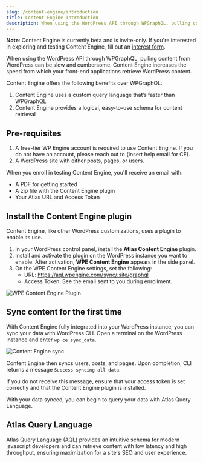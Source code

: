 ```yaml
---
slug: /content-engine/introduction
title: Content Engine Introduction
description: When using the WordPress API through WPGraphQL, pulling content from WordPress can be slow and cumbersome. Content Engine increases the speed from which your front-end applications retrieve WordPress content.
---
```


**Note**: Content Engine is currently beta and is invite-only. If you're interested in exploring and testing Content Engine, fill out an [interest form](https://docs.google.com/forms/d/e/1FAIpQLSeFKjb1i1t8dbXIQd35NDzoSNKpx_1nWuf72FXmbj9WYAqLYw/viewform).

When using the WordPress API through WPGraphQL, pulling content from WordPress can be slow and cumbersome. Content Engine increases the speed from which your front-end applications retrieve WordPress content.

Content Engine offers the following benefits over WPGraphQL:

1. Content Engine uses a custom query language that’s faster than WPGraphQL
2. Content Engine provides a logical, easy-to-use schema for content retrieval

## Pre-requisites

1. A free-tier WP Engine account is required to use Content Engine. If you do not have an account, please reach out to {insert help email for CE).
2. A WordPress site with either posts, pages, or users.

When you enroll in testing Content Engine, you'll receive an email with:

- A PDF for getting started
- A zip file with the Content Engine plugin
- Your Atlas URL and Access Token

## Install the Content Engine plugin

Content Engine, like other WordPress customizations, uses a plugin to enable its use.

1. In your WordPress control panel, install the **Atlas Content Engine** plugin.
2. Install and activate the plugin on the WordPress instance you want to enable. After activation, **WPE Content Engine** appears in the side panel.
3. On the WPE Content Engine settings, set the following:
   - URL: https://aql.wpengine.com/sync/:site/graphql
   - Access Token: See the email sent to you during enrollment.

![WPE Content Engine Plugin](./images/ce-plugin.png)

## Sync content for the first time

With Content Engine fully integrated into your WordPress instance, you can sync your data with WordPress CLI. Open a terminal on the WordPress instance and enter `wp ce sync_data`.

![Content Engine sync](./images/ce-sync.png)

Content Engine then syncs users, posts, and pages. Upon completion, CLI returns a message `Success syncing all data`.

If you do not receive this message, ensure that your access token is set correctly and that the Content Engine plugin is installed.

With your data synced, you can begin to query your data with Atlas Query Language.

## Atlas Query Language

Atlas Query Language (AQL) provides an intuitive schema for modern javascript developers and can retrieve content with low latency and high throughput, ensuring maximization for a site's SEO and user experience.
